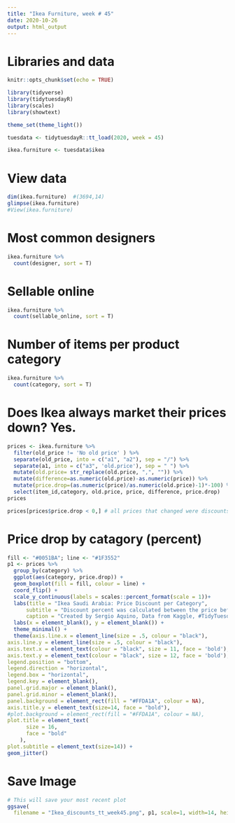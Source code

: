 ```yaml
---
title: "Ikea Furniture, week # 45"
date: 2020-10-26
output: html_output
---
```


# Libraries and data

```r

knitr::opts_chunk$set(echo = TRUE)

library(tidyverse)
library(tidytuesdayR)
library(scales)
library(showtext)

theme_set(theme_light())

tuesdata <- tidytuesdayR::tt_load(2020, week = 45)

ikea.furniture <- tuesdata$ikea

```


# View data 

```r
dim(ikea.furniture)  #(3694,14)
glimpse(ikea.furniture)
#View(ikea.furniture)

```


# Most common designers

```r

ikea.furniture %>% 
  count(designer, sort = T)

```


# Sellable online

```r

ikea.furniture %>% 
  count(sellable_online, sort = T)

```


# Number of items per product category 

```r

ikea.furniture %>% 
  count(category, sort = T)

```


# Does Ikea always market their prices down? Yes.

```r

prices <- ikea.furniture %>% 
  filter(old_price != 'No old price' ) %>% 
  separate(old_price, into = c("a1", "a2"), sep = "/") %>% 
  separate(a1, into = c("a3", 'old.price'), sep = " ") %>% 
  mutate(old.price= str_replace(old.price, ",", "")) %>% 
  mutate(difference=as.numeric(old.price)-as.numeric(price)) %>% 
  mutate(price.drop=(as.numeric(price)/as.numeric(old.price)-1)*-100) %>% 
  select(item_id,category, old.price, price, difference, price.drop)
prices

prices[prices$price.drop < 0,] # all prices that changed were discounts

```

# Price drop by catagory (percent)

```r

fill <- "#0051BA"; line <- "#1F3552"
p1 <- prices %>% 
  group_by(category) %>% 
  ggplot(aes(category, price.drop)) +
  geom_boxplot(fill = fill, colour = line) +
  coord_flip() +
  scale_y_continuous(labels = scales::percent_format(scale = 1))+
  labs(title = "Ikea Saudi Arabia: Price Discount per Category",
      subtitle = "Discount percent was calculated between the price before discount and the price on Ikea's website on 4/20/2020.",
      caption = "Created by Sergio Aquino, Data from Kaggle, #TidyTuesday") +
  labs(x = element_blank(), y = element_blank()) +
  theme_minimal() +
  theme(axis.line.x = element_line(size = .5, colour = "black"),
axis.line.y = element_line(size = .5, colour = "black"),
axis.text.x = element_text(colour = "black", size = 11, face = 'bold'),
axis.text.y = element_text(colour = "black", size = 12, face = 'bold'),
legend.position = "bottom",
legend.direction = "horizontal",
legend.box = "horizontal",
legend.key = element_blank(),
panel.grid.major = element_blank(),
panel.grid.minor = element_blank(),
panel.background = element_rect(fill = "#FFDA1A", colour = NA),
axis.title.y = element_text(size=14, face = "bold"),
#plot.background = element_rect(fill = "#FFDA1A", colour = NA),
plot.title = element_text(
      size = 16,
      face = "bold"
    ),
plot.subtitle = element_text(size=14)) +
geom_jitter() 

```


# Save Image

```r

# This will save your most recent plot
ggsave(
  filename = "Ikea_discounts_tt_week45.png", p1, scale=1, width=14, height=8,dpi=300)

```
